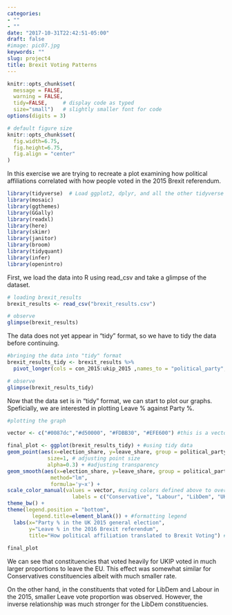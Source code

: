 ```yaml
---
categories:
- ""
- ""
date: "2017-10-31T22:42:51-05:00"
draft: false
#image: pic07.jpg
keywords: ""
slug: project4
title: Brexit Voting Patterns
---
```



```r
knitr::opts_chunk$set(
  message = FALSE, 
  warning = FALSE, 
  tidy=FALSE,     # display code as typed
  size="small")   # slightly smaller font for code
options(digits = 3)

# default figure size
knitr::opts_chunk$set(
  fig.width=6.75, 
  fig.height=6.75,
  fig.align = "center"
)
```

In this exercise we are trying to recreate a plot examining how political affiliations correlated with how people voted in the 2015 Brexit referendum.


```r
library(tidyverse)  # Load ggplot2, dplyr, and all the other tidyverse packages
library(mosaic)
library(ggthemes)
library(GGally)
library(readxl)
library(here)
library(skimr)
library(janitor)
library(broom)
library(tidyquant)
library(infer)
library(openintro)
```

First, we load the data into R using read_csv and take a glimpse of the dataset.

```r

# loading brexit_results
brexit_results <- read_csv("brexit_results.csv")

# observe
glimpse(brexit_results)
```

The data does not yet appear in "tidy" format, so we have to tidy the data before continuing.

``` r

#bringing the data into "tidy" format
brexit_results_tidy <- brexit_results %>% 
  pivot_longer(cols = con_2015:ukip_2015 ,names_to = "political_party", values_to = "election_share")

# observe
glimpse(brexit_results_tidy)
```


Now that the data set is in "tidy" format, we can start to plot our graphs. Speficially, we are interested in plotting Leave % against Party %.

``` r
#plotting the graph

vector <- c("#0087dc","#d50000", "#FDBB30", "#EFE600") #this is a vector with party colors

final_plot <- ggplot(brexit_results_tidy) + #using tidy data
geom_point(aes(x=election_share, y=leave_share, group = political_party, color = political_party), #observations grouped by political party, color dependent on political party aswell
             size=1, # adjusting point size
             alpha=0.3) + #adjusting transparency
geom_smooth(aes(x=election_share, y=leave_share, group = political_party, color = political_party), #observations grouped by political party, color dependent on political party as well
              method="lm", 
              formula='y~x') + 
scale_color_manual(values = vector, #using colors defined above to overwrite standard colors
                     labels = c("Conservative", "Labour", "LibDem", "UKIP")) + #adding lables to groups
theme_bw() +
theme(legend.position = "bottom", 
        legend.title=element_blank()) + #formatting legend
  labs(x="Party % in the UK 2015 general election", 
       y="Leave % in the 2016 Brexit referendum", 
       title="How political affiliation translated to Brexit Voting") #formatting axes wit labs()
  
final_plot
```

We can see that constituencies that voted heavily for UKIP voted in much larger proportions to leave the EU. This effect was somewhat similar for Conservatives constituencies albeit with much smaller rate. 

On the other hand, in the constituents that voted for LibDem and Labour in the 2015, smaller Leave vote proportion was observed. However, the inverse relationship was much stronger for the LibDem constituencies.





